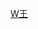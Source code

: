 {{Navbox
| name  = 王稼祥家系
| title = 王稼祥家系
| state = collapsed
| list1 =
<center>
{{familytree/start | style=font-size:90%;}}

{{familytree|||||||||WWT|y|WMS|||||||||||||||||||||WWT=王惟檀|WMS=待考证}}
{{familytree||||||||||||!||||||||||||||||||||||||}}
{{familytree|||||||||||WCZ|y|ZDD|||||||||||||||||||WCZ=王承祖|ZDD=査端}}
{{familytree||||||||||,|-|-|-|+|-|-|-|-|-|-|-|.||||||||||||||}}
{{familytree|ZZL|~|ZRX|~|WJX||WZY|y|ZSY||WZD|y|WZS|||||||||ZZL=[[朱仲丽]]|ZRX=[[查瑞香]]|WJX=[[王稼祥]]|WZY=[[王珍玉]]|ZSY=翟绍元|WZD=[[王招德]]|WZS=吴之松}}
{{familytree||||||!||||||||,|-|^|-|.||||,|-|^|-|v|-|-|-|.||||||}}
{{familytree|||||WMX|y|WPL||ZXH||ZXM||WPL||WPF||WBH|y|DYN|WMX=[[王命先]]|WPL=吴佩兰|ZXH=翟新华|ZXM=翟新民|WPF=吴佩芬|WBH=[[吴报华]]|DYN=董亚男}}
{{familytree||||||,|-|^|-|.||||||||||||||||||||,|-|^|-|.||}}
{{familytree|||||WZA||WGL||||||||||||||||||WZG||WZL|WZA=[[王增光]]|WGL=[[王光龙]]|WZG=[[吴志刚]]|WZL=[[吴志力]]}}

{{familytree/end}}

|below =

}}</center>
<noinclude>

[[Category:中国家族模板|W王]]

</noinclude>